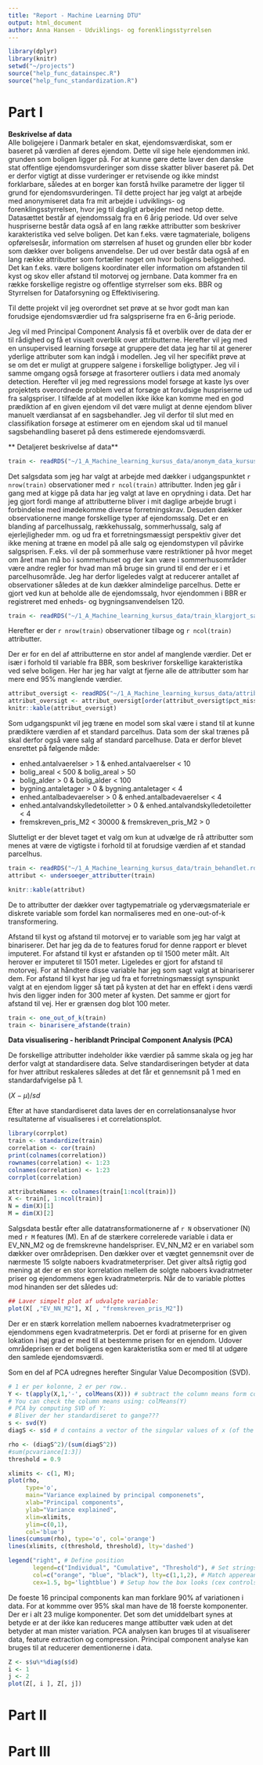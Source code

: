 ```yaml
---
title: "Report - Machine Learning DTU"
output: html_document
author: Anna Hansen - Udviklings- og forenklingsstyrrelsen
---
```


```r
library(dplyr)
library(knitr)
setwd("~/projects")
source("help_func_datainspec.R")
source("help_func_standardization.R")
```


# Part I

**Beskrivelse af data** \
Alle boligejere i Danmark betaler en skat, ejendomsværdiskat, som er baseret på værdien af deres ejendom. Dette vil sige hele ejendommen inkl. grunden som boligen ligger på. For at kunne gøre dette laver den danske stat offentlige ejendomsvurderinger som disse skatter bliver baseret på. 
Det er derfor vigtigt at disse vurderinger er retvisende og ikke mindst forklarbare, således at en borger kan forstå hvilke parametre der ligger til grund for ejendomsvurderingen. 
Til dette project har jeg valgt at arbejde med anonymiseret data fra mit arbejde i udviklings- og forenklingsstyrrelsen, hvor jeg til dagligt arbejder med netop dette. Datasættet består af ejendomssalg fra en 6 årig periode. Ud over selve huspriserne består data også af en lang række attributter som beskriver karakteristika ved selve boligen. Det kan f.eks. være tagmateriale, boligens opførelsesår, information om størrelsen af huset og grunden eller bbr koder som dækker over boligens anvendelse. 
Der ud over består data også af en lang række attributter som fortæller noget om hvor boligens beliggenhed. Det kan f.eks. være boligens koordinater eller information om afstanden til kyst og skov eller afstand til motorvej og jernbane. 
Data kommer fra en række forskellige registre og offentlige styrrelser som eks. BBR og Styrrelsen for Dataforsyning og Effektivisering.

Til dette projekt vil jeg overordnet set prøve at se hvor godt man kan forudsige ejendomsværdier ud fra salgspriserne fra en 6-årig periode. 

Jeg vil med Principal Component Analysis få et overblik over de data der er til rådighed og få et visuelt overblik over attributterne. 
Herefter vil jeg med en unsupervised learning forsøge at gruppere det data jeg har til at generer yderlige attributer som kan indgå i modellen. Jeg vil her specifikt prøve at se om det er muligt at gruppere salgene i forskellige boligtyper. Jeg vil i samme omgang også forsøge at frasorterer outliers i data med anomaly detection. 
Herefter vil jeg med regressions model forsøge at kaste lys over projektets overordnede problem ved at forsøge at forudsige huspriserne ud fra salgspriser. I tilfælde af at modellen ikke ikke kan komme med en god prædiktion af en given ejendom vil det være muligt at denne ejendom bliver manuelt værdiansat af en sagsbehandler. Jeg vil derfor til slut med en classifikation forsøge at estimerer om en ejendom skal ud til manuel sagsbehandling baseret på dens estimerede ejendomsværdi.


** Detaljeret beskrivelse af data** \

```r
train <- readRDS("~/1_A_Machine_learning_kursus_data/anonym_data_kursus.rds")
```

Det salgsdata som jeg har valgt at arbejde med dækker i udgangspunktet `r nrow(train)` observationer med `r ncol(train)` attributter. Inden jeg går i gang med at kigge på data har jeg valgt at lave en oprydning i data. Det har jeg gjort fordi mange af attributterne bliver i mit daglige arbejde brugt i forbindelse med imødekomme diverse forretningskrav. Desuden dækker observationerne mange forskellige typer af ejendomssalg. Det er en blanding af parcelhussalg, rækkehussalg, sommerhussalg, salg af ejerlejligheder mm. og ud fra et forretningsmæssigt perspektiv giver det ikke mening at træne en model på alle salg og ejendomstypen vil påvirke salgsprisen. F.eks. vil der på sommerhuse være restriktioner på hvor meget om året man må bo i sommerhuset og der kan være i sommerhusområder være andre regler for hvad man må bruge sin grund til end der er i et parcelhusområde. Jeg har derfor ligeledes valgt at reducerer antallet af observationer således at de kun dækker almindelige parcelhus. Dette er gjort ved kun at beholde alle de ejendomssalg, hvor ejendommen i BBR er registreret med enheds- og bygningsanvendelsen 120. 

```r
train <- readRDS("~/1_A_Machine_learning_kursus_data/train_klargjort_salg.rds")
```
Herefter er der `r nrow(train)` observationer tilbage og `r ncol(train)` attributter. 

Der er for en del af attributterne en stor andel af manglende værdier. Det er især i forhold til variable fra BBR, som beskriver forskellige karakteristika ved selve boligen. Her har jeg har valgt at fjerne alle de attributter som har mere end 95% manglende værdier.

```r
attribut_oversigt <- readRDS("~/1_A_Machine_learning_kursus_data/attribut_oversigt.rds")
attribut_oversigt <- attribut_oversigt[order(attribut_oversigt$pct_missing_values, decreasing = TRUE),]
knitr::kable(attribut_oversigt)
```

Som udgangspunkt vil jeg træne en model som skal være i stand til at kunne prædiktere værdien af et standard parcelhus. Data som der skal trænes på skal derfor også være salg af standard parcelhuse. 
Data er derfor blevet ensrettet på følgende måde: \

- enhed.antalvaerelser > 1 & enhed.antalvaerelser < 10
- bolig_areal < 500 & bolig_areal > 50
- bolig_alder > 0 & bolig_alder < 100
- bygning.antaletager > 0 & bygning.antaletager < 4
- enhed.antalbadevaerelser > 0 & enhed.antalbadevaerelser < 4
- enhed.antalvandskylledetoiletter > 0 & enhed.antalvandskylledetoiletter < 4
- fremskreven_pris_M2 < 30000 & fremskreven_pris_M2 > 0

Slutteligt er der blevet taget et valg om kun at udvælge de rå attributter som menes at være de vigtigste i forhold til at forudsige værdien af et standad parcelhus. 

```r
train <- readRDS("~/1_A_Machine_learning_kursus_data/train_behandlet.rds")
attribut <- undersoeger_attributter(train)

knitr::kable(attribut)
```

De to attributter der dækker over tagtypematriale og ydervægsmateriale er diskrete variable som fordel kan normaliseres med en one-out-of-k transformering. 

Afstand til kyst og afstand til motorvej er to variable som jeg har valgt at binariserer. Det har jeg da de to features forud for denne rapport er blevet imputeret. For afstand til kyst er afstanden op til 1500 meter målt. Alt herover er imputeret til 1501 meter. Ligeledes er gjort for afstand til motorvej. 
For at håndtere disse variable har jeg som sagt valgt at binariserer dem. For afstand til kyst har jeg ud fra et forretningsmæssigt synspunkt valgt at en ejendom ligger så tæt på kysten at det har en effekt i dens værdi hvis den ligger inden for 300 meter af kysten. Det samme er gjort for afstand til vej. Her er grænsen dog blot 100 meter. 

```r
train <- one_out_of_k(train)
train <- binarisere_afstande(train)
```


**Data visualisering  - heriblandt Principal Component Analysis (PCA)** \

De forskellige attributter indeholder ikke værdier på samme skala og jeg har derfor valgt at standardisere data. Selve standardiseringen betyder at data for hver attribut reskaleres således at det får et gennemsnit på 1 med en standardafvigelse på 1.

$(X-\mu)/sd$ 

Efter at have standardiseret data laves der en correlationsanalyse hvor resultaterne af visualiseres i et correlationsplot.

```r
library(corrplot)
train <- standardize(train)
correlation <- cor(train)
print(colnames(correlation))
rownames(correlation) <- 1:23
colnames(correlation) <- 1:23
corrplot(correlation)
```

```r
attributeNames <- colnames(train[1:ncol(train)])
X <- train[, 1:ncol(train)]
N = dim(X)[1]
M = dim(X)[2]
```

Salgsdata består efter alle datatransformationerne af `r N` observationer (N) med `r M` features (M).
En af de stærkere correlerede variable i data er EV_NN_M2 og de fremskrevne handelspriser. EV_NN_M2 er en variabel som dækker over områdeprisen. Den dækker over et vægtet gennemsnit over de nærmeste 15 solgte naboers kvadratmeterpriser. Det giver altså rigtig god mening at der er en stor korrelation mellem de solgte naboers kvadratmeter priser og ejendommens egen kvadratmeterpris. 
Når de to variable plottes mod hinanden ser det således ud:

```r
## Laver simpelt plot af udvalgte variable:
plot(X[ ,"EV_NN_M2"], X[ , "fremskreven_pris_M2"])
```

Der er en stærk korrelation mellem naboernes kvadratmeterpriser og ejendommens egen kvadratmeterpris. Det er fordi at priserne for en given lokation i høj grad er med til at bestemme prisen for en ejendom. 
Udover områdeprisen er det boligens egen karakteristika som er med til at udgøre den samlede ejendomsværdi.

Som en del af PCA udregnes herefter Singular Value Decomposition (SVD). 

```r
# 1 er per kolonne, 2 er per row..
Y <- t(apply(X,1,'-', colMeans(X))) # subtract the column means form columns of X
# You can check the column means using: colMeans(Y)
# PCA by computing SVD of Y:
# Bliver der her standardiseret to gange???
s <- svd(Y)
diagS <- s$d # d contains a vector of the singular values of x (of the length min(n, p))

rho <- (diagS^2)/(sum(diagS^2))
#sum(pcvariance[1:3])
threshold = 0.9

xlimits <- c(1, M); 
plot(rho,
     type='o',
     main="Variance explained by principal componenets",
     xlab="Principal components", 
     ylab="Variance explained",
     xlim=xlimits,
     ylim=c(0,1),
     col='blue')
lines(cumsum(rho), type='o', col='orange')
lines(xlimits, c(threshold, threshold), lty='dashed')

legend("right", # Define position
       legend=c("Individual", "Cumulative", "Threshold"), # Set strings for legend
       col=c("orange", "blue", "black"), lty=c(1,1,2), # Match appereance of lines
       cex=1.5, bg='lightblue') # Setup how the box looks (cex controls size)
```

De foeste 16 principal components kan man forklare 90% af variationen i data. For at kommme over 95% skal man have de 18 foerste komponenter. Der er i alt 23 mulige komponenter.
Det som det umiddelbart synes at betyde er at der ikke kan reduceres mange attibutter væk uden at det betyder at man mister variation.
PCA analysen kan bruges til at visualiserer data, feature extraction og compression.
Principal component analyse kan bruges til at reducerer dementionerne i data.

```r
Z <- s$u%*%diag(s$d)
i <- 1
j <- 2
plot(Z[, i ], Z[, j])
```


# Part II



# Part III